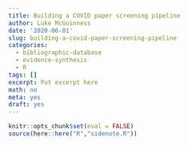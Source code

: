 ```yaml
---
title: Building a COVID paper screening pipeline
author: Luke McGuinness
date: '2020-06-01'
slug: building-a-covid-paper-screening-pipeline
categories:
  - bibliographic-database
  - evidence-synthesis
  - R
tags: []
excerpt: Put excerpt here
math: no
meta: yes
draft: yes
---
```


```r
knitr::opts_chunk$set(eval = FALSE)
source(here::here("R","sidenote.R"))
```
